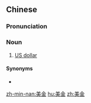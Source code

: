 ==Chinese==
{{zh-forms}}

===Pronunciation===
{{zh-pron
|m=měijīn
|c=mei5 gam1
|h=pfs=mî-kîm
|mn=Bí-kim
|cat=n
}}

===Noun===
{{zh-noun}}

# [[US dollar]]

====Synonyms====
* {{zh-l|美元}}

{{zh-cat|Currency}}

[[zh-min-nan:美金]]
[[hu:美金]]
[[zh:美金]]